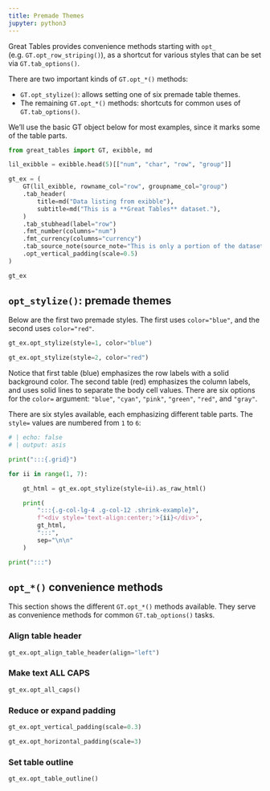 ```yaml
---
title: Premade Themes
jupyter: python3
---
```


Great Tables provides convenience methods starting with `opt_` (e.g. `GT.opt_row_striping()`), as a shortcut for various styles that can be set via `GT.tab_options()`.

There are two important kinds of `GT.opt_*()` methods:

* `GT.opt_stylize()`: allows setting one of six premade table themes.
* The remaining `GT.opt_*()` methods: shortcuts for common uses of `GT.tab_options()`.

We'll use the basic GT object below for most examples, since it marks some of the table parts.

```python
from great_tables import GT, exibble, md

lil_exibble = exibble.head(5)[["num", "char", "row", "group"]]

gt_ex = (
    GT(lil_exibble, rowname_col="row", groupname_col="group")
    .tab_header(
        title=md("Data listing from exibble"),
        subtitle=md("This is a **Great Tables** dataset."),
    )
    .tab_stubhead(label="row")
    .fmt_number(columns="num")
    .fmt_currency(columns="currency")
    .tab_source_note(source_note="This is only a portion of the dataset.")
    .opt_vertical_padding(scale=0.5)
)

gt_ex
```

## `opt_stylize()`: premade themes

Below are the first two premade styles. The first uses `color="blue"`, and the second uses `color="red"`.

:::::: {.grid}
:::{.g-col-lg-6 .g-col-12}

```python
gt_ex.opt_stylize(style=1, color="blue")
```

:::
:::{.g-col-lg-6 .g-col-12}
```python
gt_ex.opt_stylize(style=2, color="red")
```
:::
::::::

Notice that first table (blue) emphasizes the row labels with a solid background color. The second table (red) emphasizes the column labels, and uses solid lines to separate the body cell values. There are six options for the `color=` argument: `"blue"`, `"cyan"`, `"pink"`, `"green"`, `"red"`, and `"gray"`.

There are six styles available, each emphasizing different table parts. The `style=` values are numbered from `1` to `6`:

```{=html}
<style>
.shrink-example table {
    zoom: 60%;
}
</style>
```

```python
# | echo: false
# | output: asis

print(":::{.grid}")

for ii in range(1, 7):

    gt_html = gt_ex.opt_stylize(style=ii).as_raw_html()

    print(
        ":::{.g-col-lg-4 .g-col-12 .shrink-example}",
        f"<div style='text-align:center;'>{ii}</div>",
        gt_html,
        ":::",
        sep="\n\n"
    )

print(":::")
```

## `opt_*()` convenience methods

This section shows the different `GT.opt_*()` methods available. They serve as convenience methods for common `GT.tab_options()` tasks.

### Align table header

```python
gt_ex.opt_align_table_header(align="left")
```


### Make text ALL CAPS

```python
gt_ex.opt_all_caps()
```

### Reduce or expand padding

```python
gt_ex.opt_vertical_padding(scale=0.3)
```

```python
gt_ex.opt_horizontal_padding(scale=3)
```

### Set table outline

```python
gt_ex.opt_table_outline()
```
